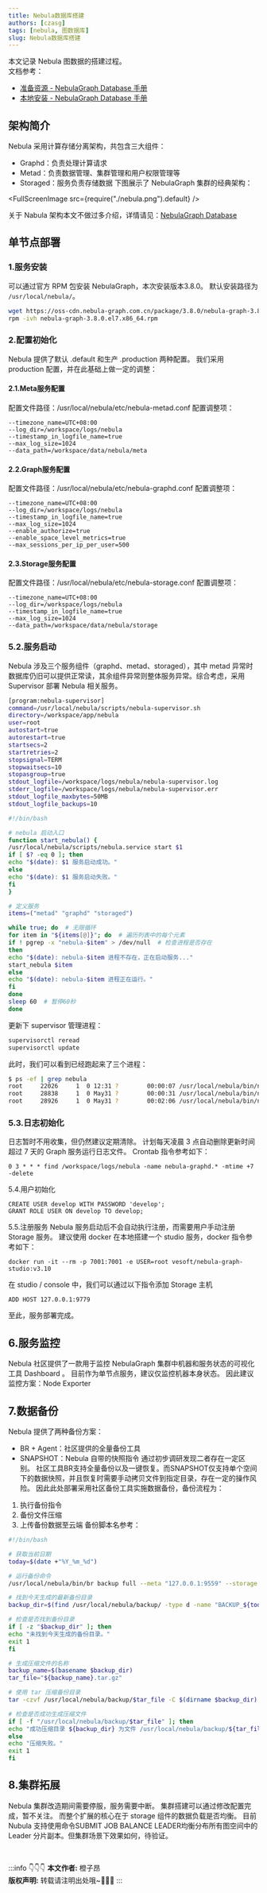```yaml
---
title: Nebula数据库搭建
authors: [czasg]
tags: [nebula, 图数据库]
slug: Nebula数据库搭建
---
```



<!--package-->

本文记录 Nebula 图数据的搭建过程。 <br/>
文档参考：
- [准备资源 - NebulaGraph Database 手册](https://docs.nebula-graph.com.cn/3.8.0/4.deployment-and-installation/1.resource-preparations/)
- [本地安装 - NebulaGraph Database 手册](https://docs.nebula-graph.com.cn/3.8.0/4.deployment-and-installation/2.compile-and-install-nebula-graph/2.install-nebula-graph-by-rpm-or-deb/)

<!--truncate-->

## 架构简介
Nebula 采用计算存储分离架构，共包含三大组件：
- Graphd：负责处理计算请求
- Metad：负责数据管理、集群管理和用户权限管理等
- Storaged：服务负责存储数据
下图展示了 NebulaGraph 集群的经典架构：

<FullScreenImage src={require("./nebula.png").default} />

关于 Nabula 架构本文不做过多介绍，详情请见：[NebulaGraph Database](https://docs.nebula-graph.com.cn/3.8.0/)

## 单节点部署

### 1.服务安装
可以通过官方 RPM 包安装 NebulaGraph，本次安装版本3.8.0。
默认安装路径为 `/usr/local/nebula/`。
```bash
wget https://oss-cdn.nebula-graph.com.cn/package/3.8.0/nebula-graph-3.8.0.el7.x86_64.rpm
rpm -ivh nebula-graph-3.8.0.el7.x86_64.rpm
```

### 2.配置初始化
Nebula 提供了默认 .default 和生产 .production 两种配置。
我们采用 production 配置，并在此基础上做一定的调整：
#### 2.1.Meta服务配置
配置文件路径：/usr/local/nebula/etc/nebula-metad.conf
配置调整项：
```
--timezone_name=UTC+08:00
--log_dir=/workspace/logs/nebula
--timestamp_in_logfile_name=true
--max_log_size=1024
--data_path=/workspace/data/nebula/meta
```

#### 2.2.Graph服务配置
配置文件路径：/usr/local/nebula/etc/nebula-graphd.conf
配置调整项：
```
--timezone_name=UTC+08:00
--log_dir=/workspace/logs/nebula
--timestamp_in_logfile_name=true
--max_log_size=1024
--enable_authorize=true
--enable_space_level_metrics=true
--max_sessions_per_ip_per_user=500
```

#### 2.3.Storage服务配置
配置文件路径：/usr/local/nebula/etc/nebula-storage.conf
配置调整项：
```
--timezone_name=UTC+08:00
--log_dir=/workspace/logs/nebula
--timestamp_in_logfile_name=true
--max_log_size=1024
--data_path=/workspace/data/nebula/storage
```

### 5.2.服务启动
Nebula 涉及三个服务组件（graphd、metad、storaged），其中 metad 异常时数据库仍旧可以提供正常读，其余组件异常则整体服务异常。综合考虑，采用 Supervisor 部署 Nebula 相关服务。

```bash title="nebula-supervisor.ini"
[program:nebula-supervisor]
command=/usr/local/nebula/scripts/nebula-supervisor.sh
directory=/workspace/app/nebula
user=root
autostart=true
autorestart=true
startsecs=2
startretries=2
stopsignal=TERM
stopwaitsecs=10
stopasgroup=true
stdout_logfile=/workspace/logs/nebula/nebula-supervisor.log
stderr_logfile=/workspace/logs/nebula/nebula-supervisor.err
stdout_logfile_maxbytes=50MB
stdout_logfile_backups=10
```

```bash title="nebula-supervisor.sh"
#!/bin/bash

# nebula 启动入口
function start_nebula() {
/usr/local/nebula/scripts/nebula.service start $1
if [ $? -eq 0 ]; then
echo "$(date): $1 服务启动成功。"
else
echo "$(date): $1 服务启动失败。"
fi
}

# 定义服务
items=("metad" "graphd" "storaged")

while true; do  # 无限循环
for item in "${items[@]}"; do  # 遍历列表中的每个元素
if ! pgrep -x "nebula-$item" > /dev/null  # 检查进程是否存在
then
echo "$(date): nebula-$item 进程不存在，正在启动服务..."
start_nebula $item
else
echo "$(date): nebula-$item 进程正在运行。"
fi
done
sleep 60  # 暂停60秒
done
```
更新下 supervisor 管理进程：
```bash
supervisorctl reread
supervisorctl update
```
此时，我们可以看到已经跑起来了三个进程：
```bash
$ ps -ef | grep nebula
root     22026     1  0 12:31 ?        00:00:07 /usr/local/nebula/bin/nebula-metad --flagfile /usr/local/nebula/etc/nebula-metad.conf
root     28838     1  0 May31 ?        00:00:31 /usr/local/nebula/bin/nebula-graphd --flagfile /usr/local/nebula/etc/nebula-graphd.conf
root     28926     1  0 May31 ?        00:02:06 /usr/local/nebula/bin/nebula-storaged --flagfile /usr/local/nebula/etc/nebula-storaged.conf
```
### 5.3.日志初始化
日志暂时不用收集，但仍然建议定期清除。
计划每天凌晨 3 点自动删除更新时间超过 7 天的 Graph 服务运行日志文件。
Crontab 指令参考如下：
```
0 3 * * * find /workspace/logs/nebula -name nebula-graphd.* -mtime +7 -delete
```
5.4.用户初始化
```
CREATE USER develop WITH PASSWORD 'develop';
GRANT ROLE USER ON develop TO develop;
```

5.5.注册服务
Nebula 服务启动后不会自动执行注册，而需要用户手动注册 Storage 服务。
建议使用 docker 在本地搭建一个 studio 服务，docker 指令参考如下：
```
docker run -it --rm -p 7001:7001 -e USER=root vesoft/nebula-graph-studio:v3.10
```
在 studio / console 中，我们可以通过以下指令添加 Storage 主机
```
ADD HOST 127.0.0.1:9779
```
至此，服务部署完成。
## 6.服务监控
Nebula 社区提供了一款用于监控 NebulaGraph 集群中机器和服务状态的可视化工具 Dashboard 。
目前作为单节点服务，建议仅监控机器本身状态。
因此建议监控方案：Node Exporter

## 7.数据备份
Nebula 提供了两种备份方案：
- BR + Agent：社区提供的全量备份工具
- SNAPSHOT：Nebula 自带的快照指令
通过初步调研发现二者存在一定区别。
社区工具BR支持全量备份以及一键恢复。而SNAPSHOT仅支持单个空间下的数据快照，并且恢复时需要手动拷贝文件到指定目录，存在一定的操作风险。
因此此处部署采用社区备份工具实施数据备份，备份流程为：
1. 执行备份指令
2. 备份文件压缩
3. 上传备份数据至云端
备份脚本名参考：
```bash title="nebula-backup.sh"
#!/bin/bash

# 获取当前日期
today=$(date +"%Y_%m_%d")

# 运行备份命令
/usr/local/nebula/bin/br backup full --meta "127.0.0.1:9559" --storage "local:///usr/local/nebula/backup/"

# 找到今天生成的最新备份目录
backup_dir=$(find /usr/local/nebula/backup/ -type d -name "BACKUP_${today}_*" | sort | tail -n 1)

# 检查是否找到备份目录
if [ -z "$backup_dir" ]; then
echo "未找到今天生成的备份目录。"
exit 1
fi

# 生成压缩文件的名称
backup_name=$(basename $backup_dir)
tar_file="${backup_name}.tar.gz"

# 使用 tar 压缩备份目录
tar -czvf /usr/local/nebula/backup/$tar_file -C $(dirname $backup_dir) $backup_name > /dev/null 2>&1

# 检查是否成功生成压缩文件
if [ -f "/usr/local/nebula/backup/$tar_file" ]; then
echo "成功压缩目录 ${backup_dir} 为文件 /usr/local/nebula/backup/${tar_file}。"
else
echo "压缩失败。"
exit 1
fi
```

## 8.集群拓展
Nebula 集群改造期间需要停服，服务需要中断。
集群搭建可以通过修改配置完成，暂不关注。
而整个扩展的核心在于 storage 组件的数据负载是否均衡。
目前 Nubula 支持使用命令SUBMIT JOB BALANCE LEADER均衡分布所有图空间中的 Leader 分片副本。但集群场景下效果如何，待验证。



<br/>

:::info 👇👇👇
**本文作者:** 橙子昂<br/>
**版权声明:** 转载请注明出处哦~👮‍👮‍👮‍
:::